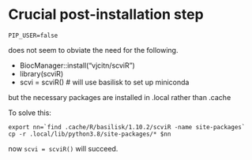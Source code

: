 # Crucial post-installation step
```
PIP_USER=false
```
does not seem to obviate the need for the following.

- BiocManager::install("vjcitn/scviR")
- library(scviR)
- scvi = scviR() # will use basilisk to set up miniconda

but the necessary packages are installed in .local rather than .cache

To solve this:

```
export nn=`find .cache/R/basilisk/1.10.2/scviR -name site-packages`
cp -r .local/lib/python3.8/site-packages/* $nn
```

now `scvi = scviR()` will succeed.

